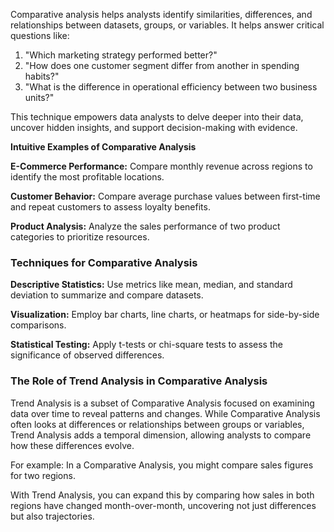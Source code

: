 
Comparative analysis helps analysts identify similarities, differences, and relationships between datasets, groups, or variables. It helps answer critical questions like:

1. "Which marketing strategy performed better?"
2. "How does one customer segment differ from another in spending habits?"
3. "What is the difference in operational efficiency between two business units?"

This technique empowers data analysts to delve deeper into their data, uncover hidden insights, and support decision-making with evidence.

**Intuitive Examples of Comparative Analysis**

**E-Commerce Performance:**
Compare monthly revenue across regions to identify the most profitable locations.

**Customer Behavior:**
Compare average purchase values between first-time and repeat customers to assess loyalty benefits.

**Product Analysis:**
Analyze the sales performance of two product categories to prioritize resources.

### Techniques for Comparative Analysis
**Descriptive Statistics:** Use metrics like mean, median, and standard deviation to summarize and compare datasets.

**Visualization:** Employ bar charts, line charts, or heatmaps for side-by-side comparisons.

**Statistical Testing:** Apply t-tests or chi-square tests to assess the significance of observed differences.

### The Role of Trend Analysis in Comparative Analysis
Trend Analysis is a subset of Comparative Analysis focused on examining data over time to reveal patterns and changes. While Comparative Analysis often looks at differences or relationships between groups or variables, Trend Analysis adds a temporal dimension, allowing analysts to compare how these differences evolve.

For example:
In a Comparative Analysis, you might compare sales figures for two regions.

With Trend Analysis, you can expand this by comparing how sales in both regions have changed month-over-month, uncovering not just differences but also trajectories.